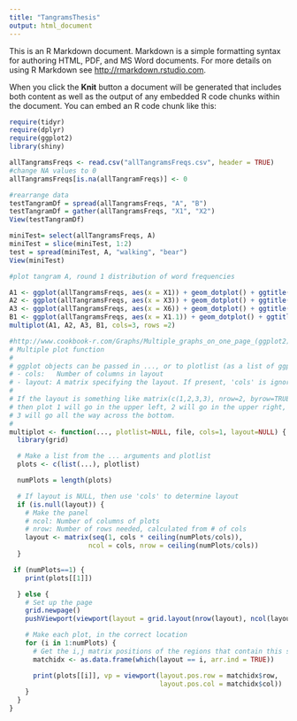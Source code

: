 ```yaml
---
title: "TangramsThesis"
output: html_document
---
```


This is an R Markdown document. Markdown is a simple formatting syntax for authoring HTML, PDF, and MS Word documents. For more details on using R Markdown see <http://rmarkdown.rstudio.com>.

When you click the **Knit** button a document will be generated that includes both content as well as the output of any embedded R code chunks within the document. You can embed an R code chunk like this:

```r
require(tidyr)
require(dplyr)
require(ggplot2)
library(shiny)
```




```r
allTangramsFreqs <- read.csv("allTangramsFreqs.csv", header = TRUE)
#change NA values to 0
allTangramsFreqs[is.na(allTangramFreqs)] <- 0

#rearrange data
testTangramDf = spread(allTangramsFreqs, "A", "B")
testTangramDf = gather(allTangramsFreqs, "X1", "X2")
View(testTangramDf)

miniTest= select(allTangramsFreqs, A)
miniTest = slice(miniTest, 1:2)
test = spread(miniTest, A, "walking", "bear")
View(miniTest)
```

```r
#plot tangram A, round 1 distribution of word frequencies

A1 <- ggplot(allTangramsFreqs, aes(x = X1)) + geom_dotplot() + ggtitle("A1")
A2 <- ggplot(allTangramsFreqs, aes(x = X3)) + geom_dotplot() + ggtitle("A3")
A3 <- ggplot(allTangramsFreqs, aes(x = X6)) + geom_dotplot() + ggtitle("A6")
B1 <- ggplot(allTangramsFreqs, aes(x = X1.1)) + geom_dotplot() + ggtitle("B1")
multiplot(A1, A2, A3, B1, cols=3, rows =2)
```



```r
#http://www.cookbook-r.com/Graphs/Multiple_graphs_on_one_page_(ggplot2)/
# Multiple plot function
#
# ggplot objects can be passed in ..., or to plotlist (as a list of ggplot objects)
# - cols:   Number of columns in layout
# - layout: A matrix specifying the layout. If present, 'cols' is ignored.
#
# If the layout is something like matrix(c(1,2,3,3), nrow=2, byrow=TRUE),
# then plot 1 will go in the upper left, 2 will go in the upper right, and
# 3 will go all the way across the bottom.
#
multiplot <- function(..., plotlist=NULL, file, cols=1, layout=NULL) {
  library(grid)

  # Make a list from the ... arguments and plotlist
  plots <- c(list(...), plotlist)

  numPlots = length(plots)

  # If layout is NULL, then use 'cols' to determine layout
  if (is.null(layout)) {
    # Make the panel
    # ncol: Number of columns of plots
    # nrow: Number of rows needed, calculated from # of cols
    layout <- matrix(seq(1, cols * ceiling(numPlots/cols)),
                    ncol = cols, nrow = ceiling(numPlots/cols))
  }

 if (numPlots==1) {
    print(plots[[1]])

  } else {
    # Set up the page
    grid.newpage()
    pushViewport(viewport(layout = grid.layout(nrow(layout), ncol(layout))))

    # Make each plot, in the correct location
    for (i in 1:numPlots) {
      # Get the i,j matrix positions of the regions that contain this subplot
      matchidx <- as.data.frame(which(layout == i, arr.ind = TRUE))

      print(plots[[i]], vp = viewport(layout.pos.row = matchidx$row,
                                      layout.pos.col = matchidx$col))
    }
  }
}
```

